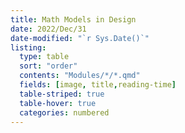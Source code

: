 ```yaml
---
title: Math Models in Design
date: 2022/Dec/31
date-modified: "`r Sys.Date()`"
listing: 
  type: table
  sort: "order"
  contents: "Modules/*/*.qmd"
  fields: [image, title,reading-time]
  table-striped: true
  table-hover: true
  categories: numbered
---
```

